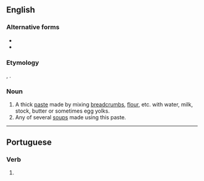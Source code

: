==English==

===Alternative forms===
* {{l|en|panade}}
* {{l|en|panado}}

===Etymology===
{{etyl|es|en}} {{m|es|pan||bread}}, {{etyl|it|en}} {{m|it|panata||panada}}.

===Noun===
{{en-noun|~}}

# A thick [[paste]] made by mixing [[breadcrumb]]s, [[flour]], etc. with water, milk, stock, butter or sometimes egg yolks.
# Any of several [[soup]]s made using this paste.

----

==Portuguese==

===Verb===
{{head|pt|verb form}}

# {{pt-verb-form-of|panar}}